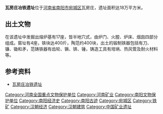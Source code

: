 {{文物保护单位
| 级别 = 全国
| 名称 = 瓦房庄冶铁遗址
| 图片 = 
| 所在 = [[河南省|河南省]][[南阳市|南阳市]]
| 分类 = 古遗址
| 时代 = [[汉朝|汉]]
| 编号 = 6-149
| 登录 = 2006年
}}
'''瓦房庄冶铁遗址'''位于[[河南省|河南省]][[南阳市|南阳市]][[宛城区|宛城区]]瓦房庄，遗址面积达18万平方米。

==出土文物==
在该遗址中发掘出熔炉基有17座，皆半地穴式，由炉门、火膛、炉床、烟囱四部分组成。窑址有4座，铁块达400斤，陶范约400块，出土的锻制铁器包括有刀、镰、锄和矛，范铸铁器有齿轮、镢、锛、锤，铸造工具有坩埚、热风管及耐火材料等。

==参考资料==
*[https://web.archive.org/web/20130630104359/http://www.cchfound.cn/doc/2709.html 瓦房庄冶铁遗址]

{{南阳市旅游资源列表}}
{{河南全国重点文物保护单位}}
{{中国古代矿冶遗址}}
[[Category:河南全国重点文物保护单位|Category:河南全国重点文物保护单位]]
[[Category:河南矿业|Category:河南矿业]]
[[Category:南阳文物保护单位|Category:南阳文物保护单位]]
[[Category:南阳经济史|Category:南阳经济史]]
[[Category:南阳古迹|Category:南阳古迹]]
[[Category:宛城区|Category:宛城区]]
[[Category:铁矿|Category:铁矿]]
[[Category:汉朝经济|Category:汉朝经济]]
[[Category:汉朝建筑|Category:汉朝建筑]]
[[Category:中国矿业遗址|Category:中国矿业遗址]]